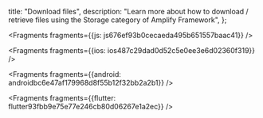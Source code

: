   title: "Download files",
  description: "Learn more about how to download / retrieve files using the Storage category of Amplify Framework",
};






<Fragments fragments={{js: js676ef93b0cecaeda495b651557baac41}} />



<Fragments fragments={{ios: ios487c29dad0d52c5e0ee3e6d02360f319}} />



<Fragments fragments={{android: androidbc6e47af179968d8f55b12f32bb2a2b1}} />



<Fragments fragments={{flutter: flutter93fbb9e75e77e246cb80d06267e1a2ec}} />
